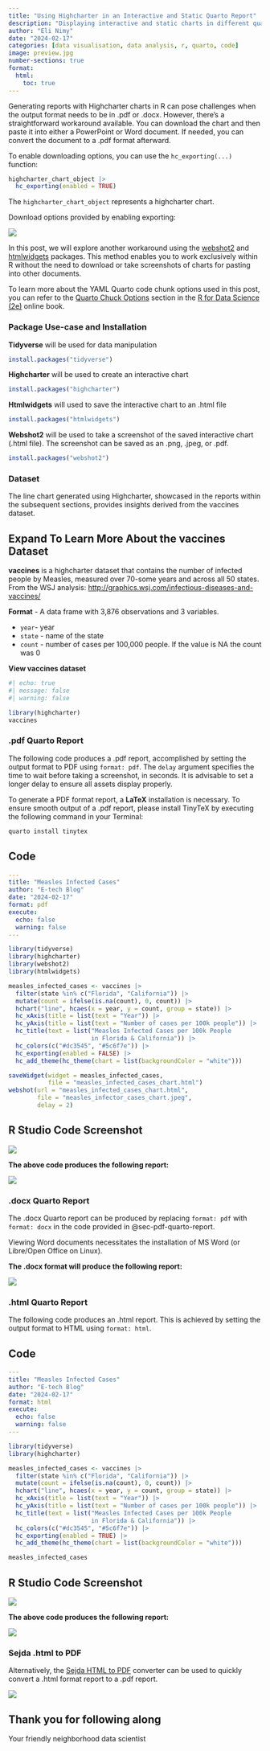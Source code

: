 ```yaml
---
title: "Using Highcharter in an Interactive and Static Quarto Report"
description: "Displaying interactive and static charts in different quarto report formats: .html, .pdf, and docx (word document)"
author: "Eli Nimy"
date: "2024-02-17"
categories: [data visualisation, data analysis, r, quarto, code]
image: preview.jpg
number-sections: true
format: 
  html:
    toc: true
---
```


Generating reports with Highcharter charts in R can pose challenges when the output format needs to be in .pdf or .docx. However, there's a straightforward workaround available. You can download the chart and then paste it into either a PowerPoint or Word document. If needed, you can convert the document to a .pdf format afterward.

To enable downloading options, you can use the `hc_exporting(...)` function:

``` r
highcharter_chart_object |> 
  hc_exporting(enabled = TRUE)
```

The `highcharter_chart_object` represents a highcharter chart.

Download options provided by enabling exporting:

![](download-options.png)

In this post, we will explore another workaround using the [webshot2](https://rstudio.github.io/webshot2/) and [htmlwidgets](https://www.htmlwidgets.org/) packages. This method enables you to work exclusively within R without the need to download or take screenshots of charts for pasting into other documents.

::: callout-note
To learn more about the YAML Quarto code chunk options used in this post, you can refer to the [Quarto Chuck Options](https://r4ds.hadley.nz/quarto#chunk-options) section in the [R for Data Science (2e)](https://r4ds.hadley.nz/) online book.
:::

### Package Use-case and Installation

**Tidyverse** will be used for data manipulation

``` r
install.packages("tidyverse")
```

**Highcharter** will be used to create an interactive chart

``` r
install.packages("highcharter")
```

**Htmlwidgets** will used to save the interactive chart to an .html file

``` r
install.packages("htmlwidgets")
```

**Webshot2** will be used to take a screenshot of the saved interactive chart (.html file). The screenshot can be saved as an .png, .jpeg, or .pdf.

``` r
install.packages("webshot2")
```

### Dataset

The line chart generated using Highcharter, showcased in the reports within the subsequent sections, provides insights derived from the vaccines dataset.

::: {.callout-note collapse="true"}
## Expand To Learn More About the vaccines Dataset

**vaccines** is a highcharter dataset that contains the number of infected people by Measles, measured over 70-some years and across all 50 states. From the WSJ analysis: <http://graphics.wsj.com/infectious-diseases-and-vaccines/>

**Format** - A data frame with 3,876 observations and 3 variables.

-   `year`- year
-   `state` - name of the state
-   `count` - number of cases per 100,000 people. If the value is NA the count was 0

**View vaccines dataset**

```r
#| echo: true
#| message: false
#| warning: false

library(highcharter)
vaccines
```
:::

### .pdf Quarto Report {#sec-pdf-quarto-report}

The following code produces a .pdf report, accomplished by setting the output format to PDF using `format: pdf`. The `delay` argument specifies the time to wait before taking a screenshot, in seconds. It is advisable to set a longer delay to ensure all assets display properly.

::: callout-note
To generate a PDF format report, a **LaTeX** installation is necessary. To ensure smooth output of a .pdf report, please install TinyTeX by executing the following command in your Terminal:

``` .bash
quarto install tinytex
```
:::

::: panel-tabset
## Code

``` yaml
---
title: "Measles Infected Cases"
author: "E-tech Blog"
date: "2024-02-17"
format: pdf
execute:
  echo: false
  warning: false
---
```

``` r
library(tidyverse) 
library(highcharter)
library(webshot2)
library(htmlwidgets)

measles_infected_cases <- vaccines |> 
  filter(state %in% c("Florida", "California")) |> 
  mutate(count = ifelse(is.na(count), 0, count)) |> 
  hchart("line", hcaes(x = year, y = count, group = state)) |> 
  hc_xAxis(title = list(text = "Year")) |>  
  hc_yAxis(title = list(text = "Number of cases per 100k people")) |>  
  hc_title(text = list("Measles Infected Cases per 100k People 
                       in Florida & California")) |> 
  hc_colors(c("#dc3545", "#5c6f7e")) |> 
  hc_exporting(enabled = FALSE) |> 
  hc_add_theme(hc_theme(chart = list(backgroundColor = "white")))

saveWidget(widget = measles_infected_cases,
           file = "measles_infected_cases_chart.html")
webshot(url = "measles_infected_cases_chart.html",
        file = "measles_infector_cases_chart.jpeg",
        delay = 2)
```

## R Studio Code Screenshot

![](rstudio-pdf-report-code-snippet.png)
:::

**The above code produces the following report:**

![](pdf_report.png)

### .docx Quarto Report

The .docx Quarto report can be produced by replacing `format: pdf` with `format: docx` in the code provided in @sec-pdf-quarto-report. 

::: callout-note
Viewing Word documents necessitates the installation of MS Word (or Libre/Open Office on Linux).
:::

**The .docx format will produce the following report:**

![](docx_report.png)

### .html Quarto Report

The following code produces an .html report. This is achieved by setting the output format to HTML using `format: html`.

::: panel-tabset
## Code

``` yaml
---
title: "Measles Infected Cases"
author: "E-tech Blog"
date: "2024-02-17"
format: html
execute:
  echo: false
  warning: false
---
```

``` r
library(tidyverse) 
library(highcharter)

measles_infected_cases <- vaccines |> 
  filter(state %in% c("Florida", "California")) |> 
  mutate(count = ifelse(is.na(count), 0, count)) |> 
  hchart("line", hcaes(x = year, y = count, group = state)) |> 
  hc_xAxis(title = list(text = "Year")) |>  
  hc_yAxis(title = list(text = "Number of cases per 100k people")) |>  
  hc_title(text = list("Measles Infected Cases per 100k People 
                       in Florida & California")) |> 
  hc_colors(c("#dc3545", "#5c6f7e")) |> 
  hc_exporting(enabled = TRUE) |> 
  hc_add_theme(hc_theme(chart = list(backgroundColor = "white")))

measles_infected_cases
```

## R Studio Code Screenshot

![](rstudio-html-report-code-snippet.png)
:::

**The above code produces the following report:**

![](html_report.png)

### Sejda .html to PDF

Alternatively, the [Sejda HTML to PDF](https://www.sejda.com/html-to-pdf) converter can be used to quickly convert a .html format report to a .pdf report.

![](sedja-html-to-pdf-converter.png)

::: {.callout-note appearance="simple"}
## Thank you for following along

Your friendly neighborhood data scientist
:::
